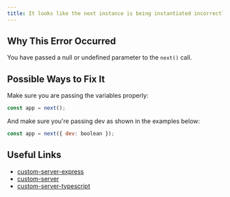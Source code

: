 ```yaml
---
title: It looks like the next instance is being instantiated incorrectly.
---
```


## Why This Error Occurred

You have passed a null or undefined parameter to the `next()` call.

## Possible Ways to Fix It

Make sure you are passing the variables properly:

```js filename="server.js"
const app = next();
```

And make sure you're passing dev as shown in the examples below:

```js filename="server.js"
const app = next({ dev: boolean });
```

## Useful Links

- [custom-server-express](https://github.com/vercel/next.js/blob/6ca00bfe312c8d3fc5c20d25a9cd8d2741a29332/examples/custom-server-express/server.js#L6)
- [custom-server](https://github.com/vercel/next.js/blob/6ca00bfe312c8d3fc5c20d25a9cd8d2741a29332/examples/custom-server/server.js#L6)
- [custom-server-typescript](https://github.com/vercel/next.js/blob/6ca00bfe312c8d3fc5c20d25a9cd8d2741a29332/examples/custom-server-typescript/server/index.ts#L7)
